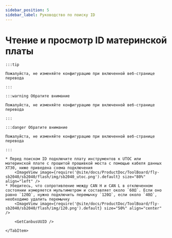 ```yaml
---
sidebar_position: 5
sidebar_label: Руководство по поиску ID
---
```




# Чтение и просмотр ID материнской платы

    :::tip

    Пожалуйста, не изменяйте конфигурацию при включенной веб-странице перевода

    :::

    :::warning Обратите внимание

    Пожалуйста, не изменяйте конфигурацию при включенной веб-странице перевода

    :::

    :::danger Обратите внимание

    Пожалуйста, не изменяйте конфигурацию при включенной веб-странице перевода

    :::

<Tabs>
    <TabItem value="can" label="Получение UUID CANBus">

    * Перед поиском ID подключите плату инструментов к UTOC или материнской плате с прошитой прошивкой моста с помощью кабеля данных XT30, ниже приведена схема подключения
        <ImageView image={require('@site/docs/ProductDoc/ToolBoard/fly-sb2040/sb2040/flash/img/sb2040_utoc.png').default} size="80%" align="left" />
    * Убедитесь, что сопротивление между CAN H и CAN L в отключенном состоянии измеряется мультиметром и составляет около `60Ω`. Если оно равно `120Ω`, нужно подключить перемычку `120Ω`, если около `40Ω`, необходимо удалить перемычку
        <ImageView image={require('@site/docs/ProductDoc/ToolBoard/fly-sb2040/sb2040/flash/img/120.png').default} size="50%" align="center" />
    
        <GetCanbusUUID />

    </TabItem>
</Tabs>